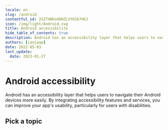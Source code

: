 ```yaml
---
locale: en
slug: /android
contentful_id: 2SZT4NhoGRHZLVY01b7HXJ
icon: /img/light/Android.svg
title: Android accessibility
hide_table_of_contents: true
description: Android has an accessibility layer that helps users to navigate their Android devices more easily. By integrating accessibility features, you can improve your app's usability, particularly for users with disabilities.
authors: [janjaap]
date: 2022-05-03
last_update:
  date: 2023-01-27
---
```


# Android accessibility

Android has an accessibility layer that helps users to navigate their Android devices more easily. By integrating accessibility features and services, you can improve your app's usability, particularly for users with disabilities.

## Pick a topic

<LinkList title="List of Android accessibility topics" isHighlighted={true}>
  <LinkListItem
    url="/en/docs/android/samples"
    title="Browse Android code samples"
    label="Android accessibility code samples"
    description="Browse code samples to learn how to build more accessible Android apps."
    image="/img/light/code.svg"
    alt="Code icon"
  />
  <LinkListItem
    url="/en/docs/android/features"
    title="Learn about Android accessibility features"
    label="Android accessibility features"
    description="Learn about the accessibility features that are offered by Android."
    image="/img/light/features.svg"
    alt="Features icon"
  />
</LinkList>
